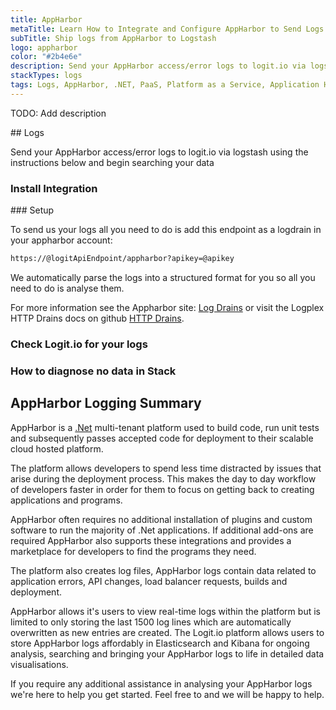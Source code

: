 ```yaml
---
title: AppHarbor
metaTitle: Learn How to Integrate and Configure AppHarbor to Send Logs
subTitle: Ship logs from AppHarbor to Logstash
logo: appharbor
color: "#2b4e6e"
description: Send your AppHarbor access/error logs to logit.io via logstash using the instructions below and begin searching your data
stackTypes: logs
tags: Logs, AppHarbor, .NET, PaaS, Platform as a Service, Application Hosting, Appharbor
---
```


TODO: Add description

<Steps>
  ## Logs

  Send your AppHarbor access/error logs to logit.io via logstash using the instructions below and begin searching your data

  ### Install Integration
  <InstallIntegration/>
  ### Setup

  To send us your logs all you need to do is add this endpoint as a logdrain in your appharbor account:
        
  ```txt copy
  https://@logitApiEndpoint/appharbor?apikey=@apikey
  ```
        
  We automatically parse the logs into a structured format for you so all you need to do is analyse them.
        
  For more information see the Appharbor site: [Log Drains](https://support.appharbor.com/kb/tips-and-tricks/logging) or 
  visit the Logplex HTTP Drains docs on github [HTTP Drains](https://support.appharbor.com/kb/tips-and-tricks/logging).

  ### Check Logit.io for your logs

  <LaunchStack utmMedium="logs" utmCampaign="appharbor" source="appharbor" />

  ### How to diagnose no data in Stack

  <DiagnoseNoData />
</Steps>

## AppHarbor Logging Summary

AppHarbor is a [.Net](/integrations/log-management/languages-and-libraries/dotnet) multi-tenant platform used to build code, 
run unit tests and subsequently passes accepted code for deployment to their scalable cloud hosted platform. 

The platform allows developers to spend less time distracted by issues that arise 
during the deployment process. This makes the day to day workflow of developers 
faster in order for them to focus on getting back to creating applications and programs.

AppHarbor often requires no additional installation of plugins and custom software 
to run the majority of .Net applications. If additional add-ons are required AppHarbor 
also supports these integrations and provides a marketplace for developers to find the programs they need.

The platform also creates log files, AppHarbor logs contain data related to application 
errors, API changes, load balancer requests, builds and deployment.

AppHarbor allows it's users to view real-time logs within the platform but is limited 
to only storing the last 1500 log lines which are automatically overwritten as new 
entries are created. The Logit.io platform allows users to store AppHarbor logs affordably 
in Elasticsearch and Kibana for ongoing analysis, searching and bringing your 
AppHarbor logs to life in detailed data visualisations.

If you require any additional assistance in analysing your AppHarbor logs we're here to help you get started. 
Feel free to <IntercomButton text="get in touch by contacting support via live chat" /> and we will be happy to help.